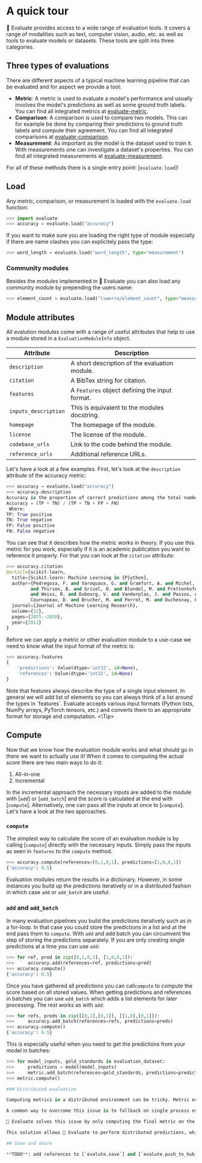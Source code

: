 # A quick tour

🤗 Evaluate provides access to a wide range of evaluation tools. It covers a range of modalities such as text, computer vision, audio, etc. as well as tools to evaluate models or datasets. These tools are split into three categories.

## Three types of evaluations

There are different aspects of a typical machine learning pipeline that can be evaluated and for aspect we provide a tool:

- **Metric**: A metric is used to evaluate a model's performance and usually involves the model's predictions as well as some ground truth labels. You can find all integrated metrics at [evaluate-metric](hf.co/evaluate-metric).
- **Comparison**: A comparison is used to compare two models. This can for example be done by comparing their predictions to ground truth labels and compute their agreement. You can find all integrated comparisons at [evaluate-comparison](hf.co/evaluate-comparison).
- **Measurement**: As important as the model is the dataset used to train it. With measurements one can investigate a dataset's properties. You can find all integrated measurements at [evaluate-measurement](hf.co/evaluate-measurement).

For all of these methods there is a single entry point: [`evaluate.load`]!

## Load

Any metric, comparison, or measurement is loaded with the `evaluate.load` function: 

```py
>>> import evaluate
>>> accuracy = evaluate.load("accuracy")
```

If you want to make sure you are loading the right type of module especially if there are name clashes you can explicitely pass the type:

```py
>>> word_length = evaluate.load("word_length", type="measurement")
```

### Community modules

Besides the modules implemented in 🤗 Evaluate you can also load any community module by prepending the users name:

```py
>>> element_count = evaluate.load("lvwerra/element_count", type="measurement")
```

## Module attributes

All evalution modules come with a range of useful attributes that help to use a module stored in a `EvaluationModuleInfo` object.

|Attribute|Description|
|---|---|
|`description`|A short description of the evaluation module.|
|`citation`|A BibTex string for citation.|
|`features`|A `Features` object defining the input format.|
|`inputs_description`|This is equivalent to the modules docstring.|
|`homepage`|The homepage of the module.|
|`license`|The license of the module.|
|`codebase_urls`|Link to the code behind the module.|
|`reference_urls`|Additional reference URLs.|

Let's have a look at a few examples. First, let's look at the `description` attribute of the accuracy metric:

```py
>>> accuracy = evaluate.load("accuracy")
>>> accuracy.description
Accuracy is the proportion of correct predictions among the total number of cases processed. It can be computed with:
Accuracy = (TP + TN) / (TP + TN + FP + FN)
 Where:
TP: True positive
TN: True negative
FP: False positive
FN: False negative
```

You can see that it describes how the metric works in theory. If you use this metric for you work, especially if it is an academic publication you want to reference it properly. For that you can look at the `citation` attribute:

```py
>>> accuracy.citation
@article{scikit-learn,
  title={Scikit-learn: Machine Learning in {P}ython},
  author={Pedregosa, F. and Varoquaux, G. and Gramfort, A. and Michel, V.
         and Thirion, B. and Grisel, O. and Blondel, M. and Prettenhofer, P.
         and Weiss, R. and Dubourg, V. and Vanderplas, J. and Passos, A. and
         Cournapeau, D. and Brucher, M. and Perrot, M. and Duchesnay, E.},
  journal={Journal of Machine Learning Research},
  volume={12},
  pages={2825--2830},
  year={2011}
}
```

Before we can apply a metric or other evaluation module to a use-case we need to know what the input format of the metric is:

```py
>>> accuracy.features
{
    'predictions': Value(dtype='int32', id=None),
    'references': Value(dtype='int32', id=None)
}
```

<Tip>
Note that features always describe the type of a single input element. In general we will add list of elements so you can always think of a list around the types in `features`. Evaluate accepts various input formats (Python lists, NumPy arrays, PyTorch tensors, etc.) and converts them to an appropriate format for storage and computation.
<\Tip>

## Compute

Now that we know how the evaluation module works and what should go in there we want to actually use it! When it comes to computing the actual score there are two main ways to do it:

1. All-in-one
2. Incremental


In the incremental approach the necessary inputs are added to the module with [`add`] or [`add_batch`] and the score is calculated at the end with [`compute`]. Alternatively, one can pass all the inputs at once to [`compute`]. Let's have a look at the two approaches.

### `compute`
The simplest way to calculate the score of an evaluation module is by calling [`compute`] directly with the necessary inputs. Simply pass the inputs as seen in `features` to the `compute` method.

```py
>>> accuracy.compute(references=[0,1,0,1], predictions=[1,0,0,1])
{'accuracy': 0.5}
```
Evaluation modules return the results in a dictionary. However, in some instances you build up the predictions iteratively or in a distributed fashion in which case `add` or `add_batch` are useful.

### `add` and `add_batch`

In many evaluation pipelines you build the predictions iteratively such as in a for-loop. In that case you could store the predictions in a list and at the end pass them to `compute`. With `add` and add batch you can circumvent the step of storing the predictions separately. If you are only creating single predictions at a time you can use `add`:

```py
>>> for ref, pred in zip([0,1,0,1], [1,0,0,1]):
>>>     accuracy.add(references=ref, predictions=pred)
>>> accuracy.compute()
{'accuracy': 0.5}
```

Once you have gathered all predictions you can call`compute` to compute the score based on all stored values. When getting predictions and references in batches you can use `add_batch` which adds a list elements for later processing. The rest works as with `add`:

```py
>>> for refs, preds in zip([[0,1],[0,1]], [[1,0],[0,1]]):
>>>     accuracy.add_batch(references=refs, predictions=preds)
>>> accuracy.compute()
{'accuracy': 0.5}
```

This is especially useful when you need to get the predictions from your model in batches:

```py
>>> for model_inputs, gold_standards in evaluation_dataset:
>>>     predictions = model(model_inputs)
>>>     metric.add_batch(references=gold_standards, predictions=predictions)
>>> metric.compute()

### Distributed evaluation

Computing metrics in a distributed environment can be tricky. Metric evaluation is executed in separate Python processes, or nodes, on different subsets of a dataset. Typically, when a metric score is additive (`f(AuB) = f(A) + f(B)`), you can use distributed reduce operations to gather the scores for each subset of the dataset. But when a metric is non-additive (`f(AuB) ≠ f(A) + f(B)`), it's not that simple. For example, you can't take the sum of the [F1](https://huggingface.co/metrics/f1) scores of each data subset as your **final metric**.

A common way to overcome this issue is to fallback on single process evaluation. The metrics are evaluated on a single GPU, which becomes inefficient.

🤗 Evaluate solves this issue by only computing the final metric on the first node. The predictions and references are computed and provided to the metric separately for each node. These are temporarily stored in an Apache Arrow table, avoiding cluttering the GPU or CPU memory. When you are ready to `EvaluationModule.compute` the final metric, the first node is able to access the predictions and references stored on all the other nodes. Once it has gathered all the predictions and references, `EvaluationModule.compute` will perform the final metric evaluation.

This solution allows 🤗 Evaluate to perform distributed predictions, which is important for evaluation speed in distributed settings. At the same time, you can also use complex non-additive metrics without wasting valuable GPU or CPU memory. distributed predictions, which is important for evaluation speed in distributed settings. At the same time, you can also use complex non-additive metrics without wasting valuable GPU or CPU memory.

## Save and share

**TODO**: add references to [`evalute.save`] and [`evalute.push_to_hub`].